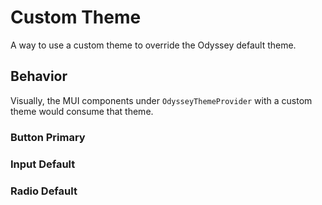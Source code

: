 
<Meta of={CustomThemeStories} />

# Custom Theme

A way to use a custom theme to override the Odyssey default theme.

## Behavior

Visually, the MUI components under `OdysseyThemeProvider` with a custom theme would consume that theme.

### Button Primary

<Canvas of={CustomThemeStories.ButtonStory} />

### Input Default

<Canvas of={CustomThemeStories.TextFieldStory} />

### Radio Default

<Canvas of={CustomThemeStories.RadioGroupStory} />
